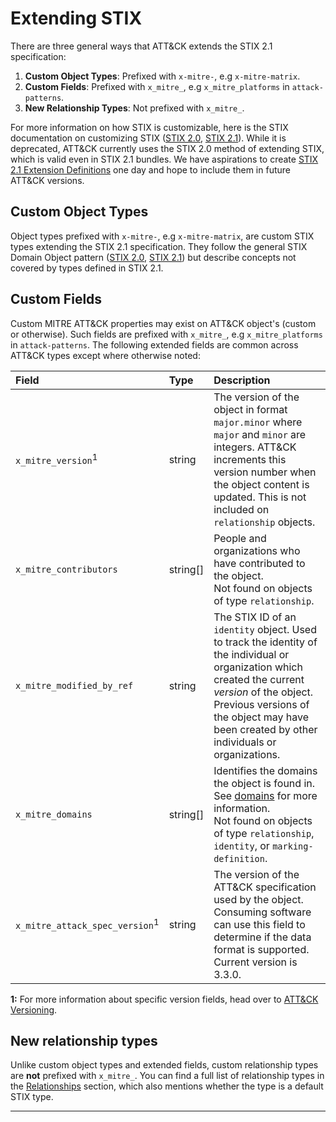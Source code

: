 
# Extending STIX

<WorkInProgressNotice />

There are three general ways that ATT&CK extends the STIX 2.1 specification:

1. **Custom Object Types**: Prefixed with `x-mitre-`, e.g `x-mitre-matrix`.
2. **Custom Fields**: Prefixed with `x_mitre_`, e.g `x_mitre_platforms` in `attack-patterns`.
3. **New Relationship Types**: Not prefixed with `x_mitre_`.

For more information on how STIX is customizable, here is the STIX documentation on customizing STIX ([STIX 2.0](https://docs.oasis-open.org/cti/stix/v2.0/cs01/part1-stix-core/stix-v2.0-cs01-part1-stix-core.html#_Toc496709308), [STIX 2.1](https://docs.oasis-open.org/cti/stix/v2.1/os/stix-v2.1-os.html#_p2sz1mp7z524)).
While it is deprecated, ATT&CK currently uses the STIX 2.0 method of extending STIX, which is valid even in STIX 2.1 bundles.
We have aspirations to create [STIX 2.1 Extension Definitions](https://docs.oasis-open.org/cti/stix/v2.1/os/stix-v2.1-os.html#_32j232tfvtly)
one day and hope to include them in future ATT&CK versions.

## Custom Object Types

Object types prefixed with `x-mitre-`, e.g `x-mitre-matrix`, are custom STIX types extending the STIX 2.1 specification.
They follow the general STIX Domain Object pattern
([STIX 2.0](https://docs.oasis-open.org/cti/stix/v2.0/csprd01/part2-stix-objects/stix-v2.0-csprd01-part2-stix-objects.html#_Toc476230920), [STIX 2.1](https://docs.oasis-open.org/cti/stix/v2.1/os/stix-v2.1-os.html#_nrhq5e9nylke))
but describe concepts not covered by types defined in STIX 2.1.

## Custom Fields

Custom MITRE ATT&CK properties may exist on ATT&CK object's (custom or otherwise).
Such fields are prefixed with `x_mitre_`, e.g `x_mitre_platforms` in `attack-patterns`.
The following extended fields are common across ATT&CK types except where otherwise noted:

| Field                                     | Type     | Description                                                                                                                                                                                                                                                                                                 |
| :---------------------------------------- | :------- | :---------------------------------------------------------------------------------------------------------------------------------------------------------------------------------------------------------------------------------------------------------------------------------------------------------- |
| `x_mitre_version`<sup>1</sup>             | string   | The version of the object in format `major.minor` where `major` and `minor` are integers. ATT&CK increments this version number when the object content is updated. This is not included on `relationship` objects.                                                                                         |
| `x_mitre_contributors`                    | string[] | People and organizations who have contributed to the object.<br />Not found on objects of type `relationship`.                                                                                                                                                                                              |
| `x_mitre_modified_by_ref`                 | string   | The STIX ID of an `identity` object. Used to track the identity of the individual or organization which created the current _version_ of the object. Previous versions of the object may have been created by other individuals or organizations.                                                           |
| `x_mitre_domains`                         | string[] | Identifies the domains the object is found in. See [domains](#domains) for more information.<br />Not found on objects of type `relationship`, `identity`, or `marking-definition`.                                                                                                                                                                           |
| `x_mitre_attack_spec_version`<sup>1</sup> | string   | The version of the ATT&CK specification used by the object. Consuming software can use this field to determine if the data format is supported. Current version is 3.3.0. |

**1:** For more information about specific version fields, head over to [ATT&CK Versioning](./attack-versioning).

## New relationship types

Unlike custom object types and extended fields, custom relationship types are **not** prefixed with `x_mitre_`. You can find a full list of relationship types in the [Relationships](#relationships) section, which also mentions whether the type is a default STIX type.

---
